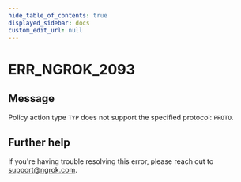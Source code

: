 ```yaml
---
hide_table_of_contents: true
displayed_sidebar: docs
custom_edit_url: null
---
```



# ERR_NGROK_2093

## Message

Policy action type `TYP` does not support the specified protocol: `PROTO`.

## Further help

If you're having trouble resolving this error, please reach out to [support@ngrok.com](mailto:support@ngrok.com?subject=Help%20with%20ERR_NGROK_2093).

<ErrorDetails error="err_ngrok_2093" />
